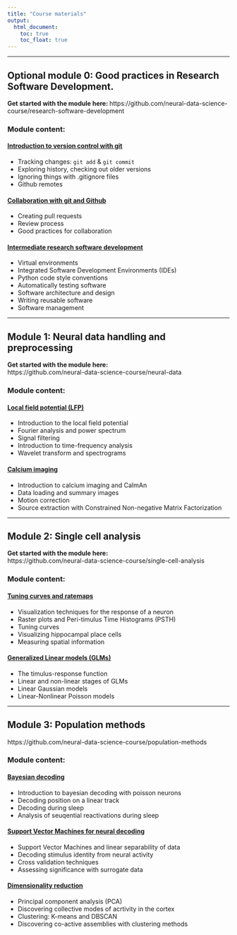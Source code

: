```yaml
---
title: "Course materials"
output: 
  html_document:
    toc: true
    toc_float: true
---
```

---

## Optional module 0: Good practices in Research Software Development.


**Get started with the module here: **
https://github.com/neural-data-science-course/research-software-development

### Module content:
#### [Introduction to version control with git](https://github.com/neural-data-science-course/research-software-development/tree/master/01-git-intro)
* Tracking changes: `git add` & `git commit`
* Exploring history, checking out older versions
* Ignoring things with .gitignore files
* Github remotes

#### [Collaboration with git and Github](https://github.com/neural-data-science-course/research-software-development/tree/master/02-git-collaboration)
* Creating pull requests
* Review process
* Good practices for collaboration

#### [Intermediate research software development](https://github.com/neural-data-science-course/research-software-development/tree/master/03-intermediate-python)
* Virtual environments
* Integrated Software Development Environments (IDEs)
* Python code style conventions
* Automatically testing software
* Software architecture and design
* Writing reusable software
* Software management

---

## Module 1: Neural data handling and preprocessing


**Get started with the module here: **  
https://github.com/neural-data-science-course/neural-data

### Module content:



#### [Local field potential (LFP)](https://github.com/neural-data-science-course/neural-data/blob/master/01-local_field_potential/local-field-potential.ipynb)
- Introduction to the local field potential
- Fourier analysis and power spectrum
- Signal filtering
- Introduction to time-frequency analysis
- Wavelet transform and spectrograms


#### [Calcium imaging](https://github.com/neural-data-science-course/neural-data/blob/master/03-calcium_imaging/calcium_imaging.ipynb) 
- Introduction to calcium imaging and CaImAn
- Data loading and summary images
- Motion correction
- Source extraction with Constrained Non-negative Matrix Factorization


---

## Module 2: Single cell analysis

**Get started with the module here: **  
https://github.com/neural-data-science-course/single-cell-analysis

### Module content:

#### [Tuning curves and ratemaps](https://github.com/neural-data-science-course/single-cell-analysis/blob/master/01-tuning-curves/tuning-curves.ipynb)
- Visualization techniques for the response of a neuron
- Raster plots and Peri-timulus Time Histograms (PSTH)
- Tuning curves
- Visualizing hippocampal place cells
- Measuring spatial information

#### [Generalized Linear models (GLMs)](https://github.com/neural-data-science-course/single-cell-analysis/blob/master/02-GLMs/GLMs.ipynb)
- The timulus-response function
- Linear and non-linear stages of GLMs
- Linear Gaussian models
- Linear-Nonlinear Poisson models

---

## Module 3: Population methods
https://github.com/neural-data-science-course/population-methods

### Module content:

#### [Bayesian decoding](https://github.com/neural-data-science-course/population-methods/blob/main/02-bayes-decoding/bayes-decoding.ipynb)
- Introduction to bayesian decoding with poisson neurons
- Decoding position on a linear track
- Decoding during sleep
- Analysis of seuqential reactivations during sleep

#### [Support Vector Machines for neural decoding](https://github.com/neural-data-science-course/population-methods/blob/main/03-SVM-decoding/SVM-decoding.ipynb)
- Support Vector Machines and linear separability of data
- Decoding stimulus identity from neural activity
- Cross validation techniques
- Assessing significance with surrogate data

#### [Dimensionality reduction](https://github.com/neural-data-science-course/population-methods/blob/main/01-dimensionality-reduction/dimensionality_reduction.ipynb)
- Principal component analysis (PCA)
- Discovering collective modes of acrtivity in the cortex
- Clustering: K-means and DBSCAN
- Discovering co-active assemblies with clustering methods


